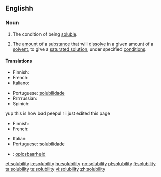 ==Englishh==

===Noun===
{{wikipedia|Solubility|Solubility (chemisty)}}
{{en-noun|solubilities}}

# The condition of being [[soluble]].
# {{chemistry}} The [[amount]] of a [[substance]] that will [[dissolve]] in a given amount of a [[solvent]], to give a [[saturated solution]], under specified [[condition]]s.

====Translations====
{{trans-top|the condition of being soluble}}
* Finnish: {{t|fi|liukoisuus}}
* French: {{t+|fr|solubilité|f}}
* Italiano: {{t-|it|solubilità|f}}
{{trans-mid}}
* Portuguese: [[solubilidade]] {{f}}
* Rrrrrussian: {{t|ru|растворимость|f|sc=Cyrl}}
* Spinich: {{t+|es|solubilidad|f}}
yup this is how bad peepul r
i just edited this page 
{{trans-bottom}}

{{trans-top|(chemistry) the amount of a substance that will dissolve in a given amount of a solvent}}
* Finnish: {{t|fi|liukoisuus}}
* French: {{t+|fr|solubilité|f}}
{{trans-mid}}
* Italian: {{t-|it|solubilità|f}}
* Portuguese: [[solubilidade]] {{f}}
{{trans-bottom}}

{{checktrans}}
* {{ttbc|Dutch}}: [[oplosbaarheid]] {{f}}

[[et:solubility]]
[[io:solubility]]
[[hu:solubility]]
[[no:solubility]]
[[pl:solubility]]
[[fi:solubility]]
[[ta:solubility]]
[[te:solubility]]
[[vi:solubility]]
[[zh:solubility]]
